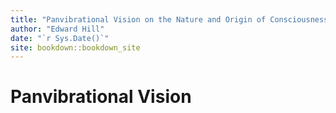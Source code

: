 ```yaml
--- 
title: "Panvibrational Vision on the Nature and Origin of Consciousness"
author: "Edward Hill"
date: "`r Sys.Date()`"
site: bookdown::bookdown_site
---
```


# Panvibrational Vision

